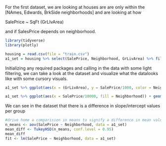 
For the first dataset, we are looking at houses are are only within the [NAmes, Edwards, BrkSide neighborhoods] and are looking at how 

SalePrice ~ SqFt (GrLIvArea) 

and if SalesPrice depends on neighborhood. 

```r
library(tidyverse)
library(plotly)

housing = read.csv(file = "train.csv")
a1_set = housing %>% select(SalePrice, Neighborhood, GrLivArea) %>% filter( Neighborhood == c("NAmes", "Edwards", "BrkSide"))
```

Initializing any required packages and calling in the data with some light filtering, we can take a look at the dataset and visualize what the datalooks like with some cursory visuals. 

```r

a1_set %>% ggplot(aes(x = (GrLivArea), y = SalePrice/1000, color = Neighborhood)) + geom_point() + stat_smooth(method = "lm")

a1_set %>% ggplot(aes(x = SalePrice/10000, fill = Neighborhood)) + geom_histogram(bins =20)
```

We can see in the dataset that there is a difference in slope/intercept values per group 

```r
#drive home a comparision in means to signify a difference in mean values.
n_means <- aov(SalePrice ~ Neighborhood, data = a1_set)
mean_diff <- TukeyHSD(n_means, conf.level = 0.95)
mean_diff
fit <- lm(SalePrice ~ Neighborhood, data = a1_set)
```

